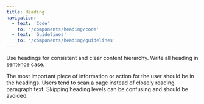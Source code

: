 ```yaml
---
title: Heading
navigation:
  - text: 'Code'
    to: '/components/heading/code'
  - text: 'Guidelines'
    to: '/components/heading/guidelines'
---
```



<Text lede>Use headings for consistent and clear content hierarchy. Write all heading in sentence case.</Text>

<Insight kind="research">
  The most important piece of information or action for the user should be in the headings. Users tend to scan a page instead of closely reading paragraph text.
</Insight>

<Insight kind="accessibility">
  Skipping heading levels can be confusing and should be avoided.
</Insight>